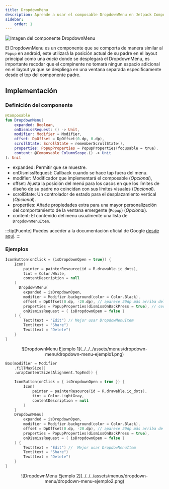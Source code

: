 ```yaml
---
title: DropdownMenu
description: Aprende a usar el composable DropdownMenu en Jetpack Compose.
sidebar:
    order: 1
---
```



![Imagen del componente DropdownMenu](../../../assets/menus/dropdown-menu/dropdown-menu-material.png)

El DropdownMenu es un componente que se comporta de manera similar al `Popup` en android, este utilizará la posición actual de su padre 
en el layout principal como una _ancla_ donde se desplegará el DropdownMenu, es importante recodar que el compinente no tomará ningun espacio adicional
en el layout ya que se despliega en una ventana separada especificamente desde el top del componente padre. 


## Implementación

### Definición del componente

```kotlin frame="terminal"
@Composable
fun DropdownMenu(
    expanded: Boolean,
    onDismissRequest: () -> Unit,
    modifier: Modifier = Modifier,
    offset: DpOffset = DpOffset(0.dp, 0.dp),
    scrollState: ScrollState = rememberScrollState(),
    properties: PopupProperties = PopupProperties(focusable = true),
    content: @Composable ColumnScope.() -> Unit
): Unit
```
- expanded: Permitir que se muestre.
- onDismissRequest: Callback cuando se hace tap fuera del menu.
- modifier:  Modificador que implementará el composable (_Opcional_),
- offset: Ajusta la posición del menú para los casos en que los límites de diseño de su padre no coincidan con sus límites visuales (_Opcional_).
- scrollState: Un controlador de estado para el desplazamiento vertical (_Opcional_).
- properties: Añade propiedades extra para una mayor personalización del comportamiento de la ventana emergente (`Popup`) (_Opcional_).
- content: El contenido del menu usualmente una lista de `DropdownMenuItem`.


:::tip[Fuente]
Puedes acceder a la documentación oficial de Google
[desde aquí](https://developer.android.com/reference/kotlin/androidx/compose/material/package-summary#DropdownMenu(kotlin.Boolean,kotlin.Function0,kotlin.Boolean,androidx.compose.ui.Modifier,androidx.compose.ui.unit.DpOffset,androidx.compose.foundation.ScrollState,kotlin.Function1)).
:::

### Ejemplos

<Tabs>
<TabItem label="Usando Boton Icono">

```kotlin frame="terminal"
IconButton(onClick = {isDropdownOpen = true}) {
    Icon(
        painter = painterResource(id = R.drawable.ic_dots),
        tint = Color.White,
        contentDescription = null
    )
      DropdownMenu(
        expanded = isDropdownOpen,
        modifier = Modifier.background(color = Color.Black),
        offset = DpOffset(0.dp, -20.dp), // aparece 20dp más arriba del IconButton
        properties = PopupProperties(dismissOnBackPress = true), // cerrar el menu si se navega hacia atrás
        onDismissRequest = { isDropdownOpen = false }
    ) {
        Text(text = "Edit") // Mejor usar DropdowMenuItem
        Text(text = "Share")
        Text(text = "Delete")
    }
}
```
<center>
![DropdownMenu Ejemplo 1](../../../assets/menus/dropdown-menu/dropdown-menu-ejemplo1.png)
</center>

</TabItem>
<TabItem label="Usando Box">

```kotlin frame="terminal"
Box(modifier = Modifier
    .fillMaxSize()
    .wrapContentSize(Alignment.TopEnd)) {

    IconButton(onClick = { isDropdownOpen = true }) {
        Icon(
            painter = painterResource(id = R.drawable.ic_dots),
            tint = Color.LightGray,
            contentDescription = null
        )
    }
    DropdownMenu(
        expanded = isDropdownOpen,
        modifier = Modifier.background(color = Color.Black),
        offset = DpOffset(0.dp, -20.dp), // aparece 20dp más arriba de su posición en el Box
        properties = PopupProperties(dismissOnBackPress = true),
        onDismissRequest = { isDropdownOpen = false }
    ) {
        Text(text = "Edit") //  Mejor usar DropdowMenuItem
        Text(text = "Share")
        Text(text = "Delete")
    }
}
```
<center>
![DropdownMenu Ejemplo 2](../../../assets/menus/dropdown-menu/dropdown-menu-ejemplo2.png)
</center>
</TabItem>
</Tabs>